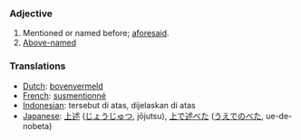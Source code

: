 ===Adjective===
#Mentioned or named before; [[aforesaid]].
#[[Above-named]]

=== Translations ===
*[[Dutch]]: [[bovenvermeld]]
*[[French]]: [[susmentionné]]
*[[Indonesian]]: tersebut di atas, dijelaskan di atas
*[[Japanese]]: [[上述]] ([[じょうじゅつ]], jōjutsu), [[上で述べた]] ([[うえでのべた]], ue-de-nobeta)
